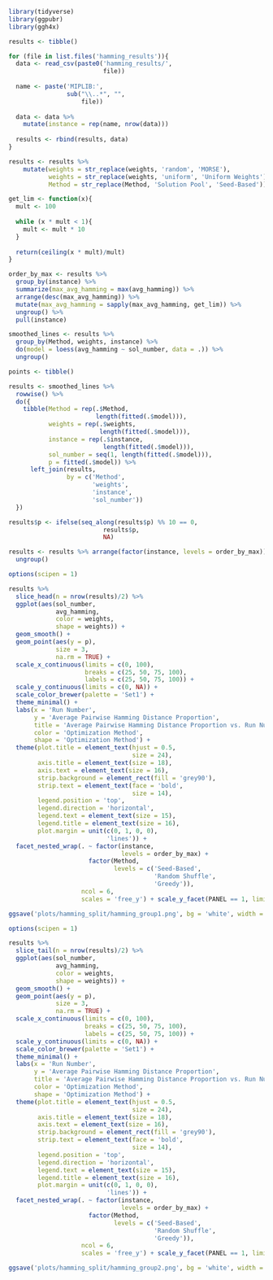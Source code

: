 ```{r}
library(tidyverse)
library(ggpubr)
library(ggh4x)
```

```{r}
results <- tibble()

for (file in list.files('hamming_results')){
  data <- read_csv(paste0('hamming_results/',
                          file))
  
  name <- paste('MIPLIB:',
                sub("\\..*", "",
                    file))
  
  data <- data %>% 
    mutate(instance = rep(name, nrow(data)))
  
  results <- rbind(results, data)
}

results <- results %>% 
    mutate(weights = str_replace(weights, 'random', 'MORSE'),
           weights = str_replace(weights, 'uniform', 'Uniform Weights'),
           Method = str_replace(Method, 'Solution Pool', 'Seed-Based'))
```

```{r}
get_lim <- function(x){
  mult <- 100
  
  while (x * mult < 1){
    mult <- mult * 10
  }
  
  return(ceiling(x * mult)/mult)
}

order_by_max <- results %>%
  group_by(instance) %>%
  summarize(max_avg_hamming = max(avg_hamming)) %>%
  arrange(desc(max_avg_hamming)) %>% 
  mutate(max_avg_hamming = sapply(max_avg_hamming, get_lim)) %>% 
  ungroup() %>% 
  pull(instance)
```

```{r}
smoothed_lines <- results %>%
  group_by(Method, weights, instance) %>%
  do(model = loess(avg_hamming ~ sol_number, data = .)) %>% 
  ungroup()

points <- tibble()

results <- smoothed_lines %>% 
  rowwise() %>% 
  do({
    tibble(Method = rep(.$Method,
                        length(fitted(.$model))),
           weights = rep(.$weights,
                         length(fitted(.$model))),
           instance = rep(.$instance,
                          length(fitted(.$model))),
           sol_number = seq(1, length(fitted(.$model))),
           p = fitted(.$model)) %>% 
      left_join(results,
                by = c('Method',
                       'weights',
                       'instance',
                       'sol_number'))
  })

results$p <- ifelse(seq_along(results$p) %% 10 == 0,
                          results$p,
                          NA)
```

```{r}
results <- results %>% arrange(factor(instance, levels = order_by_max)) %>% 
  ungroup()
```

```{r}
options(scipen = 1)

results %>% 
  slice_head(n = nrow(results)/2) %>% 
  ggplot(aes(sol_number,
             avg_hamming,
             color = weights,
             shape = weights)) +
  geom_smooth() +
  geom_point(aes(y = p),
             size = 3,
             na.rm = TRUE) +
  scale_x_continuous(limits = c(0, 100),
                     breaks = c(25, 50, 75, 100),
                     labels = c(25, 50, 75, 100)) +
  scale_y_continuous(limits = c(0, NA)) +
  scale_color_brewer(palette = 'Set1') +
  theme_minimal() +
  labs(x = 'Run Number',
       y = 'Average Pairwise Hamming Distance Proportion',
       title = 'Average Pairwise Hamming Distance Proportion vs. Run Number',
       color = 'Optimization Method',
       shape = 'Optimization Method') +
  theme(plot.title = element_text(hjust = 0.5,
                                  size = 24),
        axis.title = element_text(size = 18),
        axis.text = element_text(size = 16),
        strip.background = element_rect(fill = 'grey90'),
        strip.text = element_text(face = 'bold',
                                  size = 14),
        legend.position = 'top',
        legend.direction = 'horizontal',
        legend.text = element_text(size = 15),
        legend.title = element_text(size = 16),
        plot.margin = unit(c(0, 1, 0, 0),
                           'lines')) +
  facet_nested_wrap(. ~ factor(instance,
                               levels = order_by_max) +
                      factor(Method,
                             levels = c('Seed-Based',
                                        'Random Shuffle',
                                        'Greedy')),
                    ncol = 6,
                    scales = 'free_y') + scale_y_facet(PANEL == 1, limits = c(0,0.6), breaks = c(0, 0.3, 0.6)) + scale_y_facet(PANEL %in% c(2,3), limits = c(0, 0.6), labels = NULL, breaks = c(0, 0.3, 0.6)) + scale_y_facet(PANEL == 4, limits = c(0,0.6), breaks = c(0, 0.3, 0.6)) + scale_y_facet(PANEL %in% c(5,6), limits = c(0, 0.6), labels = NULL, breaks = c(0, 0.3, 0.6)) + scale_y_facet(PANEL == 7, limits = c(0,0.5), breaks = c(0, 0.25, 0.5)) + scale_y_facet(PANEL %in% c(8,9), limits = c(0, 0.5), labels = NULL, breaks = c(0, 0.25, 0.5)) + scale_y_facet(PANEL == 10, limits = c(0,0.4), breaks = c(0, 0.2, 0.4)) + scale_y_facet(PANEL %in% c(11,12), limits = c(0, 0.4), labels = NULL, breaks = c(0, 0.2, 0.4)) + scale_y_facet(PANEL == 13, limits = c(0,0.3), breaks = c(0, 0.15, 0.3)) + scale_y_facet(PANEL %in% c(14,15), limits = c(0, 0.3), labels = NULL, breaks = c(0, 0.15, 0.3)) + scale_y_facet(PANEL == 16, limits = c(0,0.2), breaks = c(0, 0.1, 0.2)) + scale_y_facet(PANEL %in% c(17,18), limits = c(0, 0.2), labels = NULL, breaks = c(0, 0.1, 0.2)) + scale_y_facet(PANEL == 19, limits = c(0.12,0.2), breaks = c(0.12, 0.16, 0.2)) + scale_y_facet(PANEL %in% c(20,21), limits = c(0.12, 0.2), labels = NULL, breaks = c(0.12, 0.16, 0.2)) + scale_y_facet(PANEL == 22, limits = c(0.12,0.18), breaks = c(0.12, 0.15, 0.18)) + scale_y_facet(PANEL %in% c(23,24), limits = c(0.12, 0.18), labels = NULL, breaks = c(0.12, 0.15, 0.18)) + scale_y_facet(PANEL == 25, limits = c(0,0.15)) + scale_y_facet(PANEL %in% c(26,27), limits = c(0, 0.15), labels = NULL) + scale_y_facet(PANEL == 28, limits = c(0.03,0.07), breaks = c(0.03, 0.05, 0.07)) + scale_y_facet(PANEL %in% c(29,30), limits = c(0.03, 0.07), labels = NULL, breaks = c(0.03, 0.05, 0.07))

ggsave('plots/hamming_split/hamming_group1.png', bg = 'white', width = 12, height = 12, units = 'in')
```

```{r}
options(scipen = 1)

results %>% 
  slice_tail(n = nrow(results)/2) %>% 
  ggplot(aes(sol_number,
             avg_hamming,
             color = weights,
             shape = weights)) +
  geom_smooth() +
  geom_point(aes(y = p),
             size = 3,
             na.rm = TRUE) +
  scale_x_continuous(limits = c(0, 100),
                     breaks = c(25, 50, 75, 100),
                     labels = c(25, 50, 75, 100)) +
  scale_y_continuous(limits = c(0, NA)) +
  scale_color_brewer(palette = 'Set1') +
  theme_minimal() +
  labs(x = 'Run Number',
       y = 'Average Pairwise Hamming Distance Proportion',
       title = 'Average Pairwise Hamming Distance Proportion vs. Run Number',
       color = 'Optimization Method',
       shape = 'Optimization Method') +
  theme(plot.title = element_text(hjust = 0.5,
                                  size = 24),
        axis.title = element_text(size = 18),
        axis.text = element_text(size = 16),
        strip.background = element_rect(fill = 'grey90'),
        strip.text = element_text(face = 'bold',
                                  size = 14),
        legend.position = 'top',
        legend.direction = 'horizontal',
        legend.text = element_text(size = 15),
        legend.title = element_text(size = 16),
        plot.margin = unit(c(0, 1, 0, 0),
                           'lines')) +
  facet_nested_wrap(. ~ factor(instance,
                               levels = order_by_max) +
                      factor(Method,
                             levels = c('Seed-Based',
                                        'Random Shuffle',
                                        'Greedy')),
                    ncol = 6,
                    scales = 'free_y') + scale_y_facet(PANEL == 1, limits = c(0,0.06), breaks = c(0, 0.03, 0.06)) + scale_y_facet(PANEL %in% c(2,3), limits = c(0, 0.06), labels = NULL, breaks = c(0, 0.03, 0.06)) + scale_y_facet(PANEL == 4, limits = c(0.03,0.07), breaks = c(0.03, 0.05, 0.07)) + scale_y_facet(PANEL %in% c(5,6), limits = c(0.03, 0.07), labels = NULL, breaks = c(0.03, 0.05, 0.07)) + scale_y_facet(PANEL == 7, limits = c(0.02,0.06), breaks = c(0.02, 0.04, 0.06)) + scale_y_facet(PANEL %in% c(8,9), limits = c(0.02, 0.06), labels = NULL, breaks = c(0.02, 0.04, 0.06)) + scale_y_facet(PANEL == 10, limits = c(0,0.04), breaks = c(0, 0.02, 0.04)) + scale_y_facet(PANEL %in% c(11,12), limits = c(0, 0.04), labels = NULL, breaks = c(0, 0.02, 0.04)) + scale_y_facet(PANEL == 13, limits = c(0,0.006), breaks = c(0, 0.003, 0.006)) + scale_y_facet(PANEL %in% c(14,15), limits = c(0, 0.006), labels = NULL, breaks = c(0, 0.003, 0.006)) + scale_y_facet(PANEL == 16, limits = c(0,0.006), breaks = c(0, 0.003, 0.006)) + scale_y_facet(PANEL %in% c(17,18), limits = c(0, 0.006), labels = NULL, breaks = c(0, 0.003, 0.006)) + scale_y_facet(PANEL == 19, limits = c(0,0.006), breaks = c(0, 0.003, 0.006)) + scale_y_facet(PANEL %in% c(20,21), limits = c(0, 0.006), labels = NULL, breaks = c(0, 0.003, 0.006)) + scale_y_facet(PANEL == 22, limits = c(0,0.007)) + scale_y_facet(PANEL %in% c(23,24), limits = c(0, 0.007), labels = NULL) + scale_y_facet(PANEL == 25, limits = c(0,0.004), breaks = c(0, 0.002, 0.004)) + scale_y_facet(PANEL %in% c(26,27), limits = c(0, 0.004), labels = NULL, breaks = c(0, 0.002, 0.004)) + scale_y_facet(PANEL == 28, limits = c(0.002,0.004), breaks = c(0.002, 0.003, 0.004)) + scale_y_facet(PANEL %in% c(29,30), limits = c(0.002, 0.004), labels = NULL, breaks = c(0.002, 0.003, 0.004))

ggsave('plots/hamming_split/hamming_group2.png', bg = 'white', width = 12, height = 12, units = 'in')
```